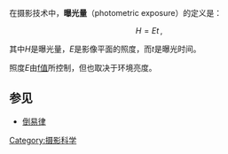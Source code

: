 {{Distinguish|曝光值}}

在摄影技术中，'''曝光量'''（photometric exposure）的定义是：

:<math>H = Et \,,</math>

其中<math>H</math>是曝光量，<math>E</math>是影像平面的照度，而<math>t</math>是曝光时间。

照度<math>E</math>由[[f值|f值]]所控制，但也取决于环境亮度。

== 参见 ==
*[[倒易律|倒易律]]

{{photo-stub}}

[[Category:摄影科学|Category:摄影科学]]
